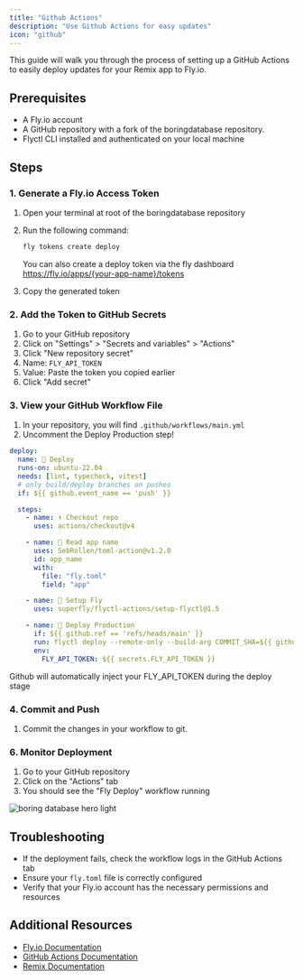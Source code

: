 ```yaml
---
title: "Github Actions"
description: "Use Github Actions for easy updates"
icon: "github"
---
```


This guide will walk you through the process of setting up a GitHub Actions to easily deploy updates for your Remix app to Fly.io.

## Prerequisites

- A Fly.io account
- A GitHub repository with a fork of the boringdatabase repository.
- Flyctl CLI installed and authenticated on your local machine

## Steps

### 1. Generate a Fly.io Access Token

1. Open your terminal at root of the boringdatabase repository
2. Run the following command:

   ```bash
   fly tokens create deploy
   ```

   You can also create a deploy token via the fly dashboard https://fly.io/apps/{your-app-name}/tokens

3. Copy the generated token

### 2. Add the Token to GitHub Secrets

1. Go to your GitHub repository
2. Click on "Settings" > "Secrets and variables" > "Actions"
3. Click "New repository secret"
4. Name: `FLY_API_TOKEN`
5. Value: Paste the token you copied earlier
6. Click "Add secret"

### 3. View your GitHub Workflow File

1. In your repository, you will find `.github/workflows/main.yml`
2. Uncomment the Deploy Production step!

```yaml
deploy:
  name: 🚀 Deploy
  runs-on: ubuntu-22.04
  needs: [lint, typecheck, vitest]
  # only build/deploy branches on pushes
  if: ${{ github.event_name == 'push' }}

  steps:
    - name: ⬇️ Checkout repo
      uses: actions/checkout@v4

    - name: 👀 Read app name
      uses: SebRollen/toml-action@v1.2.0
      id: app_name
      with:
        file: "fly.toml"
        field: "app"

    - name: 🎈 Setup Fly
      uses: superfly/flyctl-actions/setup-flyctl@1.5

    - name: 🚀 Deploy Production
      if: ${{ github.ref == 'refs/heads/main' }}
      run: flyctl deploy --remote-only --build-arg COMMIT_SHA=${{ github.sha }} --app boringdatabase-demo
      env:
        FLY_API_TOKEN: ${{ secrets.FLY_API_TOKEN }}
```

Github will automatically inject your FLY_API_TOKEN during the deploy stage

### 4. Commit and Push

1. Commit the changes in your workflow to git.

### 6. Monitor Deployment

1. Go to your GitHub repository
2. Click on the "Actions" tab
3. You should see the "Fly Deploy" workflow running

<img
  className="block"
  src="/images/github-action.png"
  alt="boring database hero light"
/>

## Troubleshooting

- If the deployment fails, check the workflow logs in the GitHub Actions tab
- Ensure your `fly.toml` file is correctly configured
- Verify that your Fly.io account has the necessary permissions and resources

## Additional Resources

- [Fly.io Documentation](https://fly.io/docs/)
- [GitHub Actions Documentation](https://docs.github.com/en/actions)
- [Remix Documentation](https://remix.run/docs/en/v1)
